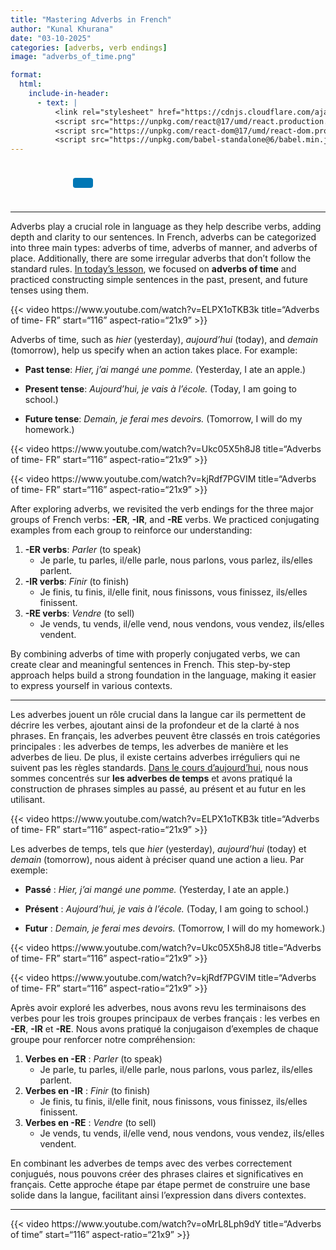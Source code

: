 ```yaml
---
title: "Mastering Adverbs in French"
author: "Kunal Khurana"
date: "03-10-2025"
categories: [adverbs, verb endings]
image: "adverbs_of_time.png"

format:
  html:
    include-in-header:
      - text: |
          <link rel="stylesheet" href="https://cdnjs.cloudflare.com/ajax/libs/font-awesome/6.0.0/css/all.min.css">
          <script src="https://unpkg.com/react@17/umd/react.production.min.js"></script>
          <script src="https://unpkg.com/react-dom@17/umd/react-dom.production.min.js"></script>
          <script src="https://unpkg.com/babel-standalone@6/babel.min.js"></script>
---
```


::: {style="text-align: left; padding: 10px;"}
<a href="mailto:frenchwithkunal@gmail.com" target="_blank" style="margin: 0 10px; color: #000;"><i class="fas fa-envelope fa-lg"></i></a> <a href="https://www.instagram.com/frenchwithkunal" target="_blank" style="margin: 0 10px; color: #E1306C;"><i class="fab fa-instagram fa-lg"></i></a> <a href="https://frenchwithkunal.ca" target="_blank" style="margin: 0 10px; color: #0077b5;"><i class="fas fa-globe fa-lg"></i></a> <a href="https://whatsapp.com/channel/0029Vb57n2e7dmegpjYpyi3V" target="_blank" style="margin: 0 10px; color: #25D366;"><i class="fab fa-whatsapp fa-lg"></i></a> <button onclick="copyLink()" style="background-color: #0077b5; color: white; padding: 8px 16px; border: none; border-radius: 4px; cursor: pointer; margin-left: 10px;"> <i class="fas fa-copy"></i> </button> [Link copied!]{#copy-message style="margin-left: 10px; color: green; display: none;"}
:::





<div id="react-root"></div>
 <script type="text/babel">
 const ProfilePage = () => {
  const { useState, useEffect } = React;
  const [redirectCounter, setRedirectCounter] = useState(4);
  const [isRedirecting, setIsRedirecting] = useState(false);

  const isFrench = document.documentElement.lang === "fr";

  const translations = {
    noAccess: isFrench 
      ? "Vous n'avez pas accès à cette page. Si vous pensez que vous avez accès, veuillez <a href='https://frenchwithkunal.ca/login.html'>vous connecter</a>."
      : "You don't have access to this page. If you think you have, kindly <a href='https://frenchwithkunal.ca/login.html'>login</a>.",
    subscribe: isFrench
      ? "Veuillez vous abonner pour obtenir l'accès."
      : "Please subscribe to gain access.",
    redirecting: isFrench
      ? `Redirection vers la page d'abonnement dans ${redirectCounter} secondes...`
      : `Redirecting to subscription page in ${redirectCounter} seconds...`
  };

  const refreshToken = async () => {
    const storedRefreshToken = localStorage.getItem("refreshToken");

    if (!storedRefreshToken) {
      window.location.href = "/login.html";
      return null;
    }

    try {
      const response = await fetch("https://frenchwithkunal-cdf6ea3f88ce.herokuapp.com/api/v1/auth/refresh-token", {
        method: "POST",
        headers: {
          "Content-Type": "application/json",
        },
        body: JSON.stringify({ refreshToken: storedRefreshToken }),
      });

      if (!response.ok) {
        localStorage.removeItem("accessToken");
        localStorage.removeItem("refreshToken");
        window.location.href = "/login.html";
        return null;
      }

      const data = await response.json();
      localStorage.setItem("accessToken", data.accessToken);
      return data.accessToken;
    } catch (error) {
      localStorage.removeItem("accessToken");
      localStorage.removeItem("refreshToken");
      window.location.href = "/login.html";
      return null;
    }
  };

  const fetchWithAuth = async (url, options = {}) => {
    let accessToken = localStorage.getItem("accessToken");

    options.headers = {
      ...options.headers,
      Authorization: `Bearer ${accessToken}`,
      "Content-Type": "application/json",
    };

    let response = await fetch(url, options);

    if (response.status === 401) {
      console.log("Access token expired, attempting to refresh...");

      // Refresh token
      accessToken = await refreshToken();

      if (!accessToken) return null;

      options.headers.Authorization = `Bearer ${accessToken}`;
      response = await fetch(url, options);
    }

    return response.json();
  };

  const showNoAccessMessage = () => {
    setIsRedirecting(true);
    
    const noAccessMessage = `
      <div style="text-align: center; padding: 20px;">
        <h2>${translations.noAccess}</h2>
        <p>${translations.subscribe}</p>
        <p>${translations.redirecting}</p>
      </div>
    `;
    document.body.innerHTML = noAccessMessage;
    
    // Start countdown and redirect
    const redirectInterval = setInterval(() => {
      setRedirectCounter((prev) => {
        const newCounter = prev - 1;
        if (newCounter <= 0) {
          clearInterval(redirectInterval);
          window.location.href = "https://learn.frenchwithkunal.ca/subscription";
        }
        
        // Update the countdown text
        const countdownElement = document.querySelector('p:last-child');
        if (countdownElement) {
          countdownElement.textContent = isFrench
            ? `Redirection vers la page d'abonnement dans ${newCounter} secondes...`
            : `Redirecting to subscription page in ${newCounter} seconds...`;
        }
        
        return newCounter;
      });
    }, 1000);
  };

  useEffect(() => {
    const storedToken = localStorage.getItem('accessToken');

    if(!storedToken) {
      showNoAccessMessage();
    } else {
      const fetchData = async() => {
        const data = await fetchWithAuth("https://frenchwithkunal-cdf6ea3f88ce.herokuapp.com/api/v1/auth/me", {
          method: "POST",
        });

        if (data && data.data && data.data.hasAccess) {
          console.log(data);
        } else {
          showNoAccessMessage();
        }
      };
      fetchData();
    }
  }, []);

  return (
    <div></div>
  );
};

ReactDOM.render(
  <ProfilePage />,
  document.getElementById('react-root')
);
 </script>


------------------------------------------------------------------------

::: {.content-visible when-profile="english"}

Adverbs play a crucial role in language as they help describe verbs, adding depth and clarity to our sentences. In French, adverbs can be categorized into three main types: adverbs of time, adverbs of manner, and adverbs of place. Additionally, there are some irregular adverbs that don’t follow the standard rules. [In today’s lesson](https://drive.google.com/file/d/1HTWslCP1jMCUZp_6T_TkQVFAk_3AQg09/view?usp=drive_link), we focused on **adverbs of time** and practiced constructing simple sentences in the past, present, and future tenses using them.

{{< video https://www.youtube.com/watch?v=ELPX1oTKB3k
    title="Adverbs of time- FR"
    start="116"
    aspect-ratio="21x9" 
>}}

Adverbs of time, such as *hier* (yesterday), *aujourd’hui* (today), and *demain* (tomorrow), help us specify when an action takes place. For example:

-   **Past tense**: *Hier, j’ai mangé une pomme.* (Yesterday, I ate an apple.)

-   **Present tense**: *Aujourd’hui, je vais à l’école.* (Today, I am going to school.)

-   **Future tense**: *Demain, je ferai mes devoirs.* (Tomorrow, I will do my homework.)

{{< video https://www.youtube.com/watch?v=Ukc05X5h8J8
    title="Adverbs of time- FR"
    start="116"
    aspect-ratio="21x9" 
>}}


{{< video https://www.youtube.com/watch?v=kjRdf7PGVIM
    title="Adverbs of time- FR"
    start="116"
    aspect-ratio="21x9" 
>}}

After exploring adverbs, we revisited the verb endings for the three major groups of French verbs: **-ER**, **-IR**, and **-RE** verbs. We practiced conjugating examples from each group to reinforce our understanding:

1.  **-ER verbs**: *Parler* (to speak)
    -   Je parle, tu parles, il/elle parle, nous parlons, vous parlez, ils/elles parlent.
2.  **-IR verbs**: *Finir* (to finish)
    -   Je finis, tu finis, il/elle finit, nous finissons, vous finissez, ils/elles finissent.
3.  **-RE verbs**: *Vendre* (to sell)
    -   Je vends, tu vends, il/elle vend, nous vendons, vous vendez, ils/elles vendent.

By combining adverbs of time with properly conjugated verbs, we can create clear and meaningful sentences in French. This step-by-step approach helps build a strong foundation in the language, making it easier to express yourself in various contexts.

------------------------------------------------------------------------
:::

::: {.content-visible when-profile="french"}


Les adverbes jouent un rôle crucial dans la langue car ils permettent de décrire les verbes, ajoutant ainsi de la profondeur et de la clarté à nos phrases. En français, les adverbes peuvent être classés en trois catégories principales : les adverbes de temps, les adverbes de manière et les adverbes de lieu. De plus, il existe certains adverbes irréguliers qui ne suivent pas les règles standards. [Dans le cours d’aujourd’hui](https://drive.google.com/file/d/1HTWslCP1jMCUZp_6T_TkQVFAk_3AQg09/view?usp=drive_link), nous nous sommes concentrés sur **les adverbes de temps** et avons pratiqué la construction de phrases simples au passé, au présent et au futur en les utilisant.

{{< video https://www.youtube.com/watch?v=ELPX1oTKB3k
    title="Adverbs of time- FR"
    start="116"
    aspect-ratio="21x9" 
>}}


Les adverbes de temps, tels que *hier* (yesterday), *aujourd’hui* (today) et *demain* (tomorrow), nous aident à préciser quand une action a lieu. Par exemple:

-   **Passé** : *Hier, j’ai mangé une pomme.* (Yesterday, I ate an apple.)

-   **Présent** : *Aujourd’hui, je vais à l’école.* (Today, I am going to school.)

-   **Futur** : *Demain, je ferai mes devoirs.* (Tomorrow, I will do my homework.)

{{< video https://www.youtube.com/watch?v=Ukc05X5h8J8
    title="Adverbs of time- FR"
    start="116"
    aspect-ratio="21x9" 
>}}


{{< video https://www.youtube.com/watch?v=kjRdf7PGVIM
    title="Adverbs of time- FR"
    start="116"
    aspect-ratio="21x9" 
>}}

Après avoir exploré les adverbes, nous avons revu les terminaisons des verbes pour les trois groupes principaux de verbes français : les verbes en **-ER**, **-IR** et **-RE**. Nous avons pratiqué la conjugaison d’exemples de chaque groupe pour renforcer notre compréhension:

1.  **Verbes en -ER** : *Parler* (to speak)
    -   Je parle, tu parles, il/elle parle, nous parlons, vous parlez, ils/elles parlent.
2.  **Verbes en -IR** : *Finir* (to finish)
    -   Je finis, tu finis, il/elle finit, nous finissons, vous finissez, ils/elles finissent.
3.  **Verbes en -RE** : *Vendre* (to sell)
    -   Je vends, tu vends, il/elle vend, nous vendons, vous vendez, ils/elles vendent.

En combinant les adverbes de temps avec des verbes correctement conjugués, nous pouvons créer des phrases claires et significatives en français. Cette approche étape par étape permet de construire une base solide dans la langue, facilitant ainsi l’expression dans divers contextes.

------------------------------------------------------------------------
:::



{{< video https://www.youtube.com/watch?v=oMrL8Lph9dY
    title="Adverbs of time"
    start="116"
    aspect-ratio="21x9" 
>}}